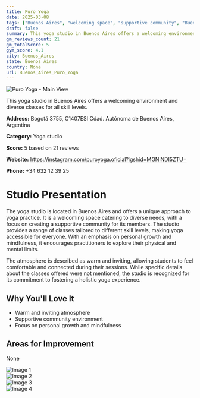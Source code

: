 ```yaml
---
title: Puro Yoga
date: 2025-03-08
tags: ["Buenos Aires", "welcoming space", "supportive community", "Buenos Aires"]  
draft: false
summary: This yoga studio in Buenos Aires offers a welcoming environment and diverse classes for all skill levels.
gm_reviews_count: 21
gm_totalScore: 5
gym_score: 4.1
city: Buenos_Aires
state: Buenos Aires
country: None
url: Buenos_Aires_Puro_Yoga
---
```


<div className="aspect-[16/9] relative my-8">
  <img 
    src="https://lh5.googleusercontent.com/p/AF1QipOiPKdWO38_lAJ1msgyw_IpBhvLv7bie08m8uny=w1920-h1080-k-no"
    alt="Puro Yoga - Main View"
    className="object-cover absolute inset-0 w-full h-full rounded-lg"
  />
</div>

This yoga studio in Buenos Aires offers a welcoming environment and diverse classes for all skill levels.

**Address:** Bogotá 3755, C1407ESI Cdad. Autónoma de Buenos Aires, Argentina

**Category:** Yoga studio

**Score:** 5 based on 21 reviews

**Website:** https://instagram.com/puroyoga.oficial?igshid=MGNiNDI5ZTU=

**Phone:** +34 632 12 39 25

# Studio Presentation

The yoga studio is located in Buenos Aires and offers a unique approach to yoga practice. It is a welcoming space catering to diverse needs, with a focus on creating a supportive community for its members. The studio provides a range of classes tailored to different skill levels, making yoga accessible for everyone. With an emphasis on personal growth and mindfulness, it encourages practitioners to explore their physical and mental limits.

The atmosphere is described as warm and inviting, allowing students to feel comfortable and connected during their sessions. While specific details about the classes offered were not mentioned, the studio is recognized for its commitment to fostering a holistic yoga experience.

## Why You'll Love It

- Warm and inviting atmosphere
- Supportive community environment
- Focus on personal growth and mindfulness

## Areas for Improvement

None

<div className="grid grid-cols-1 xl:grid-cols-2 gap-4 my-8">
<div className="aspect-[4/3] relative"><img src="https://lh5.googleusercontent.com/p/AF1QipMmtQ5spzZ1yYcq3x6HOj-kG65Www0u6CVbiTSF=w1920-h1080-k-no" alt="Image 1" className="object-cover absolute inset-0 w-full h-full rounded-lg" /></div>
<div className="aspect-[4/3] relative"><img src="https://lh5.googleusercontent.com/p/AF1QipPyxqtVtfFzHZof51Ui6GRrESru7eI4N5RR_YEN=w1920-h1080-k-no" alt="Image 2" className="object-cover absolute inset-0 w-full h-full rounded-lg" /></div>
<div className="aspect-[4/3] relative"><img src="https://lh5.googleusercontent.com/p/AF1QipOs-bR6s1wsrShenJHUYXVetMXdz6XgpaIpwKDV=w1920-h1080-k-no" alt="Image 3" className="object-cover absolute inset-0 w-full h-full rounded-lg" /></div>
<div className="aspect-[4/3] relative"><img src="https://lh5.googleusercontent.com/p/AF1QipPC852gyGsSJ-V8rAr2J1gSiTwnDinseSC9oBOs=w1920-h1080-k-no" alt="Image 4" className="object-cover absolute inset-0 w-full h-full rounded-lg" /></div>
</div>